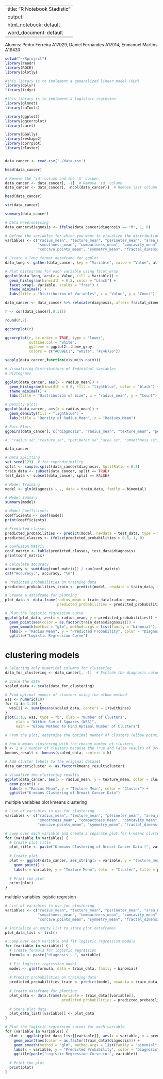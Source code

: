 
---
title: "R Notebook Stadistic"
output:
  html_notebook: default
  word_document: default
---


Alumns: Pedro Ferreira A17029, Daniel Fernandes A17014, Enmanuel Martins A16430

```r
setwd("~/Rproject")
library(readr)
library(ROCR)
library(plotly)

#this library is to implement a generalized linear model (GLM)
library(dplyr)
library(tidyr)

#this library is to implement a logistoic regresion
library(glmnet)
library(caTools)

library(ggplot2)
library(ggcorrplot) 
library(caret)

library(GGally)
library(reshape2)
library(corrplot)
library(cluster)



```


```r
data_cancer <- read.csv('./data.csv')
```


```r
head(data_cancer)

```


```r
# Remove the 'id' column and the 'X' column
data_cancer <- data_cancer[, -1]  # Remove 'id' column
data_cancer <- data_cancer[, -ncol(data_cancer)]  # Remove last column (assuming it's 'X')


```

```r
head(data_cancer)
```

```r
str(data_cancer)
```

```r
summary(data_cancer)
```



```r
# Data Preprocessing
data_cancer$diagnosis <- ifelse(data_cancer$diagnosis == "M", 1, 0)

```


```r
# Define the variables for which you want to visualize the distributions
variables <- c("radius_mean", "texture_mean", "perimeter_mean", "area_mean", 
               "smoothness_mean", "compactness_mean", "concavity_mean", 
               "concave.points_mean", "symmetry_mean", "fractal_dimension_mean")

# Create a long format dataframe for ggplot
data_long <- gather(data_cancer, key = "Variable", value = "Value", all_of(variables))

# Plot histograms for each variable using facet_wrap
ggplot(data_long, aes(x = Value, fill = Variable)) +
  geom_histogram(binwidth = 0.5, color = "black") +
  facet_wrap(~ Variable, scales = "free") +
  theme_minimal() +
  labs(title = "Distribution of Variables", x = "Value", y = "Count")

```


```r
data_cancer <- data_cancer %>% relocate(diagnosis,.after= fractal_dimension_worst)

r <- cor(data_cancer[,0:31])

round(r,2)

ggcorrplot(r)
```

```r
ggcorrplot(r, hc.order = TRUE, type = "lower",
           outline.col = "white",
           ggtheme = ggplot2::theme_gray,
           colors = c("#6D9EC1", "white", "#E46726"))

```



```r
sapply(data_cancer,function(x)sum(is.na(x)))

```


```r
# Visualizing Distributions of Individual Variables
# Histograms

ggplot(data_cancer, aes(x = radius_mean)) +
  geom_histogram(binwidth = 0.5, fill = "lightblue", color = "black") +
  theme_minimal() +
  labs(title = "Distribution of Size", x = "radius_mean", y = "Count")

```

```r
# Density plots
ggplot(data_cancer, aes(x = radius_mean)) +
  geom_density(fill = "lightblue") +
  labs(title = "Density of Radius_Mean", x = "Radiues_Mean")

```

```r
# Pair Plots
ggpairs(data_cancer[, c("diagnosis", "radius_mean", "texture_mean", "perimeter_mean", "area_mean", "smoothness_mean", "compactness_mean", "concavity_mean", "concave.points_mean", "symmetry_mean", "fractal_dimension_mean")])

#, "radius_se","texture_se", "perimeter_se","area_se", "smoothness_se", "compactness_se", "concavity_se", "concave.points_se", "symmetry_se", "fractal_dimension_se", "radius_worst", "texture_worst", "perimeter_worst", "area_worst", "smoothness_worst", "compactness_worst", "concavity_worst", "concave.points_worst", "symmetry_worst", "fractal_dimension_worst"
```


```r
data_cancer
```


```r
# Data Splitting
set.seed(123)  # for reproducibility
split <- sample.split(data_cancer$diagnosis, SplitRatio = 0.7)
train_data <- subset(data_cancer, split == TRUE)
test_data <- subset(data_cancer, split == FALSE)

```


```r
# Model Training
model <- glm(diagnosis ~ ., data = train_data, family = binomial)

```

```r
# Model Summary
summary(model)
```

```r
# Model Coefficients
coefficients <- coef(model)
print(coefficients)
```



```r
# Predicted classes
predicted_probabilities <- predict(model, newdata = test_data, type = "response")
predicted_classes <- ifelse(predicted_probabilities > 0.5, 1, 0)
```

```r
# Confusion Matrix
conf_matrix <- table(predicted_classes, test_data$diagnosis)
print(conf_matrix)
```


```r
# Calculate accuracy
accuracy <- sum(diag(conf_matrix)) / sum(conf_matrix)
cat("Accuracy:", accuracy, "\n")
```


```r
# Predicted probabilities on training data
predicted_probabilities_train <- predict(model, newdata = train_data, type = "response")

# Create a dataframe for plotting
plot_data <- data.frame(radius_mean = train_data$radius_mean, 
                        predicted_probabilities = predicted_probabilities_train)

```


```r
# Plot the logistic regression curve
ggplot(plot_data, aes(x = radius_mean, y = predicted_probabilities)) +
  geom_point(aes(color = as.factor(train_data$diagnosis))) +
  geom_smooth(method = "glm", method.args = list(family = "binomial"), se = FALSE) +
  labs(x = "Radius Mean", y = "Predicted Probability", color = "Diagnosis") +
  ggtitle("Logistic Regression Curve")
```


# clustering models
```r
# Selecting only numerical columns for clustering
data_for_clustering <- data_cancer[, -1]  # Exclude the diagnosis column

```


```r
# Scale the data
scaled_data <- scale(data_for_clustering)

```


```r
# Find optimal number of clusters using the elbow method
wss <- numeric(10)
for (i in 1:10) {
  wss[i] <- sum(kmeans(scaled_data, centers = i)$withinss)
}
plot(1:10, wss, type = "b", xlab = "Number of Clusters",
     ylab = "Within Sum of Squares (WSS)",
     main = "Elbow Method to Find Optimal Number of Clusters")

# From the plot, determine the optimal number of clusters (elbow point)


```


```r
# Run k-means clustering with the chosen number of clusters
k <- 2 # 2 number of clusters because the True and False results of Breast Cancer
kmeans_result <- kmeans(scaled_data, centers = k)

```


```r

# Add cluster labels to the original dataset
data_cancer$cluster <- as.factor(kmeans_result$cluster)
```


```r
# Visualize the clustering results
ggplot(data_cancer, aes(x = radius_mean, y = texture_mean, color = cluster)) +
  geom_point() +
  labs(x = "Radius Mean", y = "Texture Mean", color = "Cluster") +
  ggtitle("K-means Clustering of Breast Cancer Data")
```




multiple variables plot kmeans clustering 


```r
# List of variables to use for clustering
variables <- c("radius_mean", "texture_mean", "perimeter_mean", "area_mean", 
               "smoothness_mean", "compactness_mean", "concavity_mean", 
               "concave.points_mean", "symmetry_mean", "fractal_dimension_mean")
```


```r
# Loop over each variable and create a separate plot for k-means clustering
for (variable in variables) {
  # Create plot title
  plot_title <- paste("K-means Clustering of Breast Cancer Data (", variable, ")", sep = "")
  
  # Create plot
  plot <- ggplot(data_cancer, aes_string(x = variable, y = "texture_mean", color = "cluster")) +
    geom_point() +
    labs(x = variable, y = "Texture Mean", color = "Cluster", title = plot_title)
  
  # Print the plot
  print(plot)
}


```




multiple variables logistic regresion

```r
# List of variables to use for clustering
variables <- c("radius_mean", "texture_mean", "perimeter_mean", "area_mean", 
               "smoothness_mean", "compactness_mean", "concavity_mean", 
               "concave.points_mean", "symmetry_mean", "fractal_dimension_mean")
```


```r
# Initialize an empty list to store plot dataframes
plot_data_list <- list()

# Loop over each variable and fit logistic regression models
for (variable in variables) {
  # Create formula for logistic regression
  formula <- paste("diagnosis ~ ", variable)
  
  # Fit logistic regression model
  model <- glm(formula, data = train_data, family = binomial)
  
  # Predict probabilities on training data
  predicted_probabilities_train <- predict(model, newdata = train_data, type = "response")
  
  # Create dataframe for plotting
  plot_data <- data.frame(variable = train_data[[variable]], 
                          predicted_probabilities = predicted_probabilities_train)
  
  # Store plot data
  plot_data_list[[variable]] <- plot_data
}

# Plot the logistic regression curves for each variable
for (variable in variables) {
  plot <- ggplot(plot_data_list[[variable]], aes(x = variable, y = predicted_probabilities)) +
    geom_point(aes(color = as.factor(train_data$diagnosis))) +
    geom_smooth(method = "glm", method.args = list(family = "binomial"), se = FALSE) +
    labs(x = variable, y = "Predicted Probability", color = "Diagnosis") +
    ggtitle(paste("Logistic Regression Curve for", variable))
  
  # Print the plot
  print(plot)
}


```




